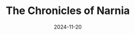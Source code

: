 ---
title: The Chronicles of Narnia
date: 2024-11-20
type: Book
review: 10
ISBN: 1234567890
image: /recommended-books/the-chronicles-of-narnia.avif
---